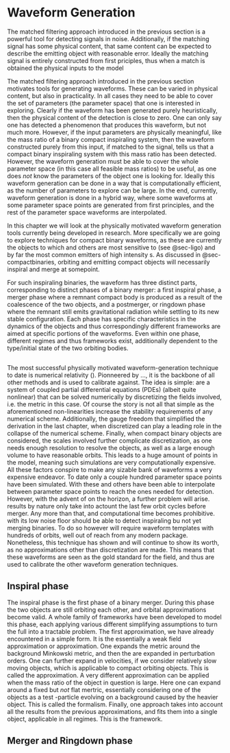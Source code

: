 # Waveform Generation

The matched filtering approach introduced in the previous section is a powerful tool for detecting signals in noise. Additionally, if the matching signal has some physical content, that same content can be expected to describe the emitting object with reasonable error. Ideally the matching signal is entirely constructed from first priciples, thus when a match is obtained the physical inputs to the model 


The matched filtering approach introduced in the previous section motivates tools for generating waveforms. These can be varied in physical content, but also in practicality. In all cases they need to be able to cover the set of parameters (the parameter space) that one is interested in exploring. Clearly if the waveform has been generated purely heuristically, then the physical content of the detection is close to zero. One can only say one has detected a phenomenon that produces this waveform, but not much more. However, if the input parameters are physically meaningful, like the mass ratio of a binary compact inspiraling system, then the waveform constructed purely from this input, if matched to the signal, tells us that a compact binary inspiraling system with this mass ratio has been detected. However, the waveform generation must be able to cover the whole parameter space (in this case all feasible mass ratios) to be useful, as one does *not* know the parameters of the object one is looking for.  Ideally this waveform generation can be done in a way that is computationally efficient, as the number of parameters to explore can be large. In the end, currently, waveform generation is done in a hybrid way, where some waveforms at some parameter space points are generated from first principles, and the rest of the parameter space waveforms are interpolated. 

In this chapter we will look at the physically motivated waveform generation tools currently being developed in research. More specifically we are going to explore techniques for compact binary waveforms, as these are currently the objects to which \acr{ligo} and others are most sensitive to (see @sec-ligo) and by far the most common emitters of high intensity \acr{gw}s. As discussed in @sec-compactbinaries, orbiting and \acr{gw} emitting compact objects will necessarily inspiral and merge at somepoint. 

For such inspiraling binaries, the waveform has three distinct parts, corresponding to distinct phases of a binary merger: a first inspiral phase, a merger phase where a remnant compact body is produced as a result of the coalescence of the two objects, and a postmerger, or ringdown phase where the remnant still emits gravitational radiation while settling to its new stable configuration. Each phase has specific characteristics in the dynamics of the objects and thus correspondingly different frameworks are aimed at specific portions of the waveforms. Even within one phase, different regimes and thus frameworks exist, additionally dependent to the type/initial state of the two orbiting bodies.

## \acr{nr}

The most successful physically motivated waveform-generation technique to date is numerical relativity (\acr{nr}). Pionneered by ..., it is the backbone of all other methods and is used to calibrate against. The idea is simple: \acr{efe} are a system of coupled partial differential equations (PDEs) (albeit quite nonlinear) that can be solved numerically by discretizing the fields involved, i.e. the metric in this case. Of course the story is not all that simple as the aforementioned non-linearities increase the stability requirements of any numerical scheme. Additionally, the gauge freedom that simplified the derivation in the last chapter, when discretized can play a leading role in the collapse of the numerical scheme. Finally, when compact binary objects are considered, the scales involved further complicate discretization, as one needs enough resolution to resolve the objects, as well as a large enough volume to have reasonable orbits. This leads to a huge amount of points in the model, meaning such simulations are very computationally expensive. All these factors conspire to make any sizable bank of \acr{nr} waveforms a very expensive endeavor. To date only a couple hundred parameter space points have been simulated. With these \acr{ligo} and others have been able to interpolate between parameter space points to reach the ones needed for detection. However, with the advent of \acr{lisa} on the horizon, a further problem will arise. \acr{nr} results by nature only take into actount the last few orbit cycles before merger. Any more than that, and computational time becomes prohibitive. \acr{lisa} with its low noise floor should be able to detect inspiraling bu not yet merging binaries. To do so however will require waveform templates with hundreds of orbits, well out of reach from any modern \acr{nr} package. Nonetheless, this technique has shown and will continue to show its worth, as no approximations other than discretization are made. This means that these waveforms are seen as the gold standard for the field, and thus are used to calibrate the other waveform generation techniques. 

## Inspiral phase 

The inspiral phase is the first phase of a binary merger. During this phase the two objects are still orbiting each other, and orbital approximations become valid. A whole family of frameworks have been developed to model this phase, each applying various different simplifying assumptions to turn the full \acr{efe} into a tractable problem. The first approximation, we have already encountered in a simple form. It is the essentially a weak field approximation or \acr{pm} approximation. One expands the metric around the background Minkowski metric, and then the \acr{efe} are expanded in perturbation orders. One can further expand in velocities, if we consider relatively slow moving objects, which is applicable to compact orbiting objects. This is called the \acr{pn} approximation. A very different approximation can be applied when the mass ratio of the object in question is large. Here one can expand around a fixed but *not* flat mertric, essentially considering one of the objects as a test -particle evolving on a background caused by the heavier object. This is called the \acr{gsf} formalism. Finally, one approach takes into account all  the results from the previous approximations, and fits them into a single object, applicable in all regimes. This is the \acr{eob} framework.




### \acr{pm}


### \acr{pn}

### \acr{gsf}

### \acr{eob}

## Merger and Ringdown phase

### \acr{eob}
